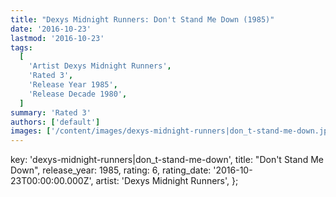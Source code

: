 ```yaml
---
title: "Dexys Midnight Runners: Don't Stand Me Down (1985)"
date: '2016-10-23'
lastmod: '2016-10-23'
tags:
  [
    'Artist Dexys Midnight Runners',
    'Rated 3',
    'Release Year 1985',
    'Release Decade 1980',
  ]
summary: 'Rated 3'
authors: ['default']
images: ['/content/images/dexys-midnight-runners|don_t-stand-me-down.jpg']
---
```


  key: 'dexys-midnight-runners|don_t-stand-me-down',
  title: "Don't Stand Me Down",
  release_year: 1985,
  rating: 6,
  rating_date: '2016-10-23T00:00:00.000Z',
  artist: 'Dexys Midnight Runners',
};

<MusicRating data={data} />
